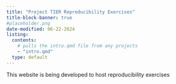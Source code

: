 ---
title: "Project TIER Reproducibility Exercises"
title-block-banner: true
#placeholder.png
date-modified: 06-22-2024
listing:
  contents:
    # pulls the intro.qmd file from any projects
    - "intro.qmd"
  type: default
---
This website is being developed to host reproducibility exercises
